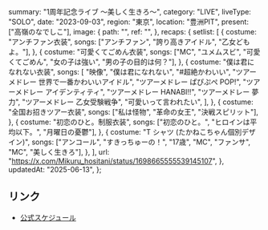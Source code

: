   summary: "1周年記念ライブ 〜美しく生きろ〜",
  category: "LIVE",
  liveType: "SOLO",
  date: "2023-09-03",
  region: "東京",
  location: "豊洲PIT",
  present: ["高嶺のなでしこ"],
  image: {
    path: "",
    ref: "",
  },
  recaps: {
    setlist: [
      {
        costume: "アンチファン衣装",
        songs: ["アンチファン", "誇り高きアイドル", "乙女どもよ。"],
      },
      {
        costume: "可愛くてごめん衣装",
        songs: ["MC", "ユメムスビ", "可愛くてごめん", "女の子は強い", "男の子の目的は何？"],
      },
      {
        costume: "僕は君になれない衣装",
        songs: [
          "映像",
          "僕は君になれない",
          "#超絶かわいい",
          "ツアーメドレー 世界で一番かわいいアイドル",
          "ツアーメドレー ぱぴぷぺ POP!",
          "ツアーメドレー アイデンティティ",
          "ツアーメドレー HANABI!!",
          "ツアーメドレー 夢力",
          "ツアーメドレー 乙女受験戦争",
          "可愛いって言われたい",
        ],
      },
      {
        costume: "全国お招きツアー衣装",
        songs: ["私は怪物", "革命の女王", "決戦スピリット"],
      },
      {
        costume: "初恋のひと。制服衣装",
        songs: ["初恋のひと。", "ヒロインは平均以下。", "月曜日の憂鬱"],
      },
      {
        costume: "T シャツ (たかねこちゃん個別デザイン)",
        songs: ["アンコール", "すきっちゅーの！", "17歳", "MC", "ファンサ", "MC", "美しく生きろ"],
      },
    ],
    url: "https://x.com/Mikuru_hositani/status/1698665555539145107",
  },
  updatedAt: "2025-06-13",
};

## リンク

- [公式スケジュール](https://takanenonadeshiko.jp/?p=1174)
